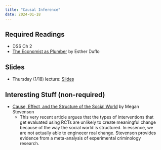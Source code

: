 ```yaml
---
title: "Causal Inference"
date: 2024-01-18
---
```



## Required Readings

- DSS Ch 2
- [The Economist as Plumber](/files/duflo-2017-the-economist-as-plumber.pdf) by Esther Duflo

## Slides

- Thursday (1/18) lecture: [Slides](/slides/01-intro.html)

## Interesting Stuff (non-required)

- [Cause, Effect, and the Structure of the Social World](/files/STEVENSON.pdf) by Megan Stevenson
  + This very recent article argues that the types of interventions that get evaluated using RCTs are unlikely to create meaningful change because of the way the social world is structured. In essence, we are not actually able to engineeer real change. Stevenson provides evidence from a meta-analysis of experimental criminology research.

